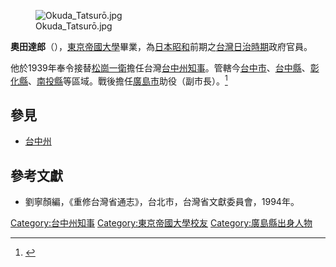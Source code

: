 [[File:Okuda_Tatsurō.jpg|thumb]]

'''奧田達郎'''（{{bd|1898年|1月12日|?}}），[[東京帝國大學|東京帝國大學]]畢業，為[[日本|日本]][[昭和|昭和]]前期之[[台灣日治時期|台灣日治時期]]政府官員。

他於1939年奉令接替[[松崗一衛|松崗一衛]]擔任台灣[[台中州|台中州]][[知事|知事]]。管轄今[[台中市|台中市]]、[[台中縣|台中縣]]、[[彰化縣|彰化縣]]、[[南投縣|南投縣]]等區域。戰後擔任[[廣島市|廣島市]]助役（副市長）。<ref>{{Cite web|url=http://www.city.hiroshima.lg.jp/koho/shiseiyouran/18/pdf/add.pdf|title=平成18年版 広島市勢要覧|publisher=広島市|format=PDF|accessdate=2017-02-15|archive-date=2019-05-25|archive-url=https://web.archive.org/web/20190525165048/http://www.city.hiroshima.lg.jp/koho/shiseiyouran/18/pdf/add.pdf|dead-url=yes}}</ref>
{{start box}}
{{s-before|[[松崗一衛|松崗一衛]]}}
{{s-title|[[台中州|台中州]][[知事|知事]]|1939年上任}}
{{s-after|[[森田俊介|森田俊介]]}}
{{end box}}

==參見==
*[[台中州|台中州]]

==參考文獻==
*劉寧顏編，《重修台灣省通志》，台北市，台灣省文獻委員會，1994年。

[[Category:台中州知事|Category:台中州知事]]
[[Category:東京帝國大學校友|Category:東京帝國大學校友]]
[[Category:廣島縣出身人物|Category:廣島縣出身人物]]